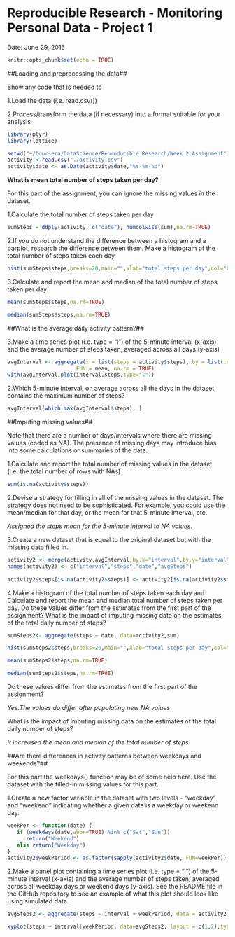 
Reproducible Research - Monitoring Personal Data - Project 1
==============================================================
Date: June 29, 2016

```r
knitr::opts_chunk$set(echo = TRUE)
```

##Loading and preprocessing the data##

Show any code that is needed to

1.Load the data (i.e. read.csv())

2.Process/transform the data (if necessary) into a format suitable for your analysis
```r
library(plyr)
library(lattice)

setwd("~/Coursera/DataScience/Reproducible Research/Week 2 Assignment")
activity <-read.csv("./activity.csv")
activity$date <- as.Date(activity$date,"%Y-%m-%d")

```

**What is mean total number of steps taken per day?**

For this part of the assignment, you can ignore the missing values in the dataset.

1.Calculate the total number of steps taken per day
```r
sumSteps = ddply(activity, c("date"), numcolwise(sum),na.rm=TRUE)
```


2.If you do not understand the difference between a histogram and a barplot, research the difference between them. Make a histogram of the total number of steps taken each day
```r
hist(sumSteps$steps,breaks=20,main="",xlab="total steps per day",col="blue")
```

3.Calculate and report the mean and median of the total number of steps taken per day
```r
mean(sumSteps$steps,na.rm=TRUE)

median(sumSteps$steps,na.rm=TRUE)
```
##What is the average daily activity pattern?##

3.Make a time series plot (i.e. type = "l") of the 5-minute interval (x-axis) and the average number of steps taken, averaged across all days (y-axis)
```r
avgInterval <- aggregate(x = list(steps = activity$steps), by = list(interval = activity$interval), 
                      FUN = mean, na.rm = TRUE)
with(avgInterval,plot(interval,steps,type="l"))
```

2.Which 5-minute interval, on average across all the days in the dataset, contains the maximum number of steps?
```r
avgInterval[which.max(avgInterval$steps), ]
```

##Imputing missing values##

Note that there are a number of days/intervals where there are missing values (coded as NA). The presence of missing days may introduce bias into some calculations or summaries of the data.

1.Calculate and report the total number of missing values in the dataset (i.e. the total number of rows with NAs)
```r
sum(is.na(activity$steps))
```
2.Devise a strategy for filling in all of the missing values in the dataset. The strategy does not need to be sophisticated. For example, you could use the mean/median for that day, or the mean for that 5-minute interval, etc.

*Assigned the steps mean for the 5-minute interval to NA values.* 

3.Create a new dataset that is equal to the original dataset but with the missing data filled in.
```r
activity2 <- merge(activity,avgInterval,by.x="interval",by.y="interval")
names(activity2) <- c("interval","steps","date","avgSteps")
  
activity2$steps[is.na(activity2$steps)] <- activity2[is.na(activity2$steps),"avgSteps"]
```


4.Make a histogram of the total number of steps taken each day and Calculate and report the mean and median total number of steps taken per day. Do these values differ from the estimates from the first part of the assignment? What is the impact of imputing missing data on the estimates of the total daily number of steps?
```r
sumSteps2<- aggregate(steps ~ date, data=activity2,sum)

hist(sumSteps2$steps,breaks=20,main="",xlab="total steps per day",col="green")

mean(sumSteps2$steps,na.rm=TRUE)

median(sumSteps2$steps,na.rm=TRUE)

```
Do these values differ from the estimates from the first part of the assignment? 

*Yes.The values do differ after populating new NA values*

What is the impact of imputing missing data on the estimates of the total daily number of steps?

*It increased the mean and median of the total number of steps*


##Are there differences in activity patterns between weekdays and weekends?##

For this part the weekdays() function may be of some help here. Use the dataset with the filled-in missing values for this part.

1.Create a new factor variable in the dataset with two levels - "weekday" and "weekend" indicating whether a given date is a weekday or weekend day.
```r
weekPer <- function(date) {
   if (weekdays(date,abbr=TRUE) %in% c("Sat","Sun"))
      return("Weekend")
   else return("Weekday")
}
activity2$weekPeriod <- as.factor(sapply(activity2$date, FUN=weekPer))

```


2.Make a panel plot containing a time series plot (i.e. type = "l") of the 5-minute interval (x-axis) and the average number of steps taken, averaged across all weekday days or weekend days (y-axis). See the README file in the GitHub repository to see an example of what this plot should look like using simulated data.
```r
avgSteps2 <- aggregate(steps ~ interval + weekPeriod, data = activity2, mean)

xyplot(steps ~ interval|weekPeriod, data=avgSteps2, layout = c(1,2),type="l")

```

